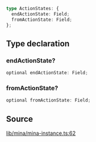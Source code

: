 ```ts
type ActionStates: {
  endActionState: Field;
  fromActionState: Field;
};
```

## Type declaration

### endActionState?

```ts
optional endActionState: Field;
```

### fromActionState?

```ts
optional fromActionState: Field;
```

## Source

[lib/mina/mina-instance.ts:62](https://github.com/o1-labs/o1js/blob/fd7bd4b02f4f7cc1057cd423261d70c22275763a/src/lib/mina/mina-instance.ts#L62)
